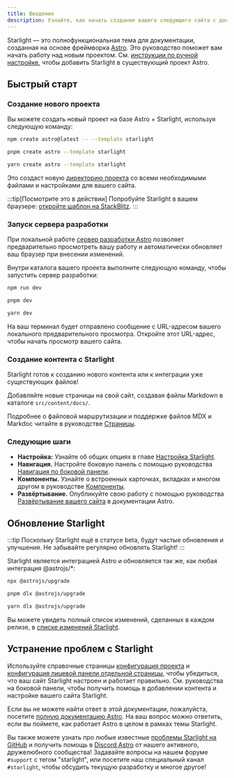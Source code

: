 ```yaml
---
title: Введение
description: Узнайте, как начать создание вашего следующего сайта с документацией с помощью Starlight от Astro.
---
```



Starlight — это полнофункциональная тема для документации, созданная на основе фреймворка [Astro](https://astro.build).
Это руководство поможет вам начать работу над новым проектом.
См. [инструкции по ручной настройке](/ru/manual-setup/), чтобы добавить Starlight в существующий проект Astro.

## Быстрый старт

### Создание нового проекта

Вы можете создать новый проект на базе Astro + Starlight, используя следующую команду:

<Tabs>
<TabItem label="npm">

```sh
npm create astro@latest -- --template starlight
```

</TabItem>
<TabItem label="pnpm">

```sh
pnpm create astro --template starlight
```

</TabItem>
<TabItem label="Yarn">

```sh
yarn create astro --template starlight
```

</TabItem>
</Tabs>

Это создаст новую [директорию проекта](/ru/guides/project-structure/) со всеми необходимыми файлами и настройками для вашего сайта.

:::tip[Посмотрите это в действии]
Попробуйте Starlight в вашем браузере:
[откройте шаблон на StackBlitz](https://stackblitz.com/github/withastro/starlight/tree/main/examples/basics).
:::

### Запуск сервера разработки

При локальной работе [сервер разработки Astro](https://docs.astro.build/ru/reference/cli-reference/#astro-dev) позволяет предварительно просмотреть вашу работу и автоматически обновляет ваш браузер при внесении изменений.

Внутри каталога вашего проекта выполните следующую команду, чтобы запустить сервер разработки:

<Tabs>
<TabItem label="npm">

```sh
npm run dev
```

</TabItem>
<TabItem label="pnpm">

```sh
pnpm dev
```

</TabItem>
<TabItem label="Yarn">

```sh
yarn dev
```

</TabItem>
</Tabs>

На ваш терминал будет отправлено сообщение с URL-адресом вашего локального предварительного просмотра.
Откройте этот URL-адрес, чтобы начать просмотр вашего сайта.

### Создание контента с Starlight

Starlight готов к созданию нового контента или к интеграции уже существующих файлов!

Добавляйте новые страницы на свой сайт, создавая файлы Markdown в каталоге `src/content/docs/`.

Подробнее о файловой маршрутизации и поддержке файлов MDX и Markdoc читайте в руководстве [Страницы](/ru/guides/pages/).

### Следующие шаги

- **Настройка:** Узнайте об общих опциях в главе [Настройка Starlight](/ru/guides/customization/).
- **Навигация.** Настройте боковую панель с помощью руководства [Навигация по боковой панели](/ru/guides/sidebar/).
- **Компоненты.** Узнайте о встроенных карточках, вкладках и многом другом в руководстве [Компоненты](/ru/guides/comComponents/).
- **Развёртывание.** Опубликуйте свою работу с помощью руководства [Развёртывание вашего сайта](https://docs.astro.build/ru/guides/deploy/) в документации Astro.

## Обновление Starlight

:::tip
Поскольку Starlight ещё в статусе beta, будут частые обновления и улучшения.
Не забывайте регулярно обновлять Starlight!
:::

Starlight является интеграцией Astro и обновляется так же, как любая интеграция @astrojs/\*:

<Tabs>
<TabItem label="npm">

```sh
npx @astrojs/upgrade
```

</TabItem>
<TabItem label="pnpm">

```sh
pnpm dlx @astrojs/upgrade
```

</TabItem>
<TabItem label="Yarn">

```sh
yarn dlx @astrojs/upgrade
```

</TabItem>
</Tabs>

Вы можете увидеть полный список изменений, сделанных в каждом релизе,
в [списке изменений Starlight](https://github.com/withastro/starlight/blob/main/packages/starlight/CHANGELOG.md).

## Устранение проблем с Starlight

Используйте справочные страницы [конфигурация проекта](/ru/reference/configuration/) и [конфигурация лицевой панели отдельной страницы](/ru/reference/frontmatter/), чтобы убедиться, что ваш сайт Starlight настроен и работает правильно.
См. руководства на боковой панели, чтобы получить помощь в добавлении контента и настройке вашего сайта Starlight.

Если вы не можете найти ответ в этой документации, пожалуйста, посетите [полную документацию Astro](https://docs.astro.build/ru/).
На ваш вопрос можно ответить, если вы поймете, как работает Astro в целом в рамках темы Starlight.

Вы также можете узнать про любые известные [проблемы Starlight на GitHub](https://github.com/withastro/starlight/issues) и получить помощь в
[Discord Astro](https://astro.build/chat/) от нашего активного, дружелюбного сообщества!
Задавайте вопросы на нашем форуме `#support` с тегом "starlight", или посетите наш специальный канал `#starlight`,
чтобы обсудить текущую разработку и многое другое!
